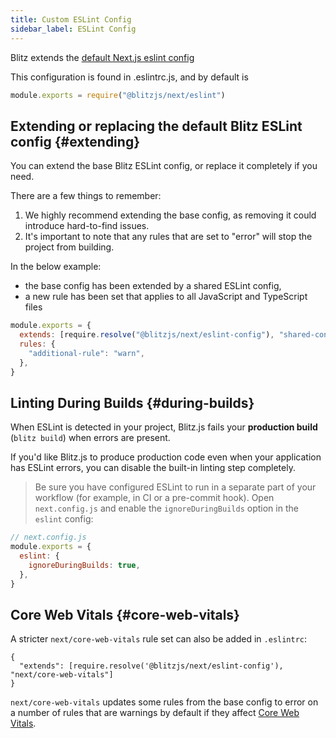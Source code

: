 ```yaml
---
title: Custom ESLint Config
sidebar_label: ESLint Config
---
```


Blitz extends the
[default Next.js eslint config](https://nextjs.org/docs/basic-features/eslint#eslint-plugin)

This configuration is found in .eslintrc.js, and by default is

```js
module.exports = require("@blitzjs/next/eslint")
```

## Extending or replacing the default Blitz ESLint config {#extending}

You can extend the base Blitz ESLint config, or replace it completely if
you need.

There are a few things to remember:

1. We highly recommend extending the base config, as removing it could
   introduce hard-to-find issues.
2. It's important to note that any rules that are set to "error" will stop
   the project from building.

In the below example:

- the base config has been extended by a shared ESLint config,
- a new rule has been set that applies to all JavaScript and TypeScript
  files

```js
module.exports = {
  extends: [require.resolve("@blitzjs/next/eslint-config"), "shared-config"],
  rules: {
    "additional-rule": "warn",
  },
}
```

## Linting During Builds {#during-builds}

When ESLint is detected in your project, Blitz.js fails your **production
build** (`blitz build`) when errors are present.

If you'd like Blitz.js to produce production code even when your
application has ESLint errors, you can disable the built-in linting step
completely.

> Be sure you have configured ESLint to run in a separate part of your
> workflow (for example, in CI or a pre-commit hook). Open
> `next.config.js` and enable the `ignoreDuringBuilds` option in the
> `eslint` config:

```js
// next.config.js
module.exports = {
  eslint: {
    ignoreDuringBuilds: true,
  },
}
```

## Core Web Vitals {#core-web-vitals}

A stricter `next/core-web-vitals` rule set can also be added in
`.eslintrc`:

```
{
  "extends": [require.resolve('@blitzjs/next/eslint-config'), "next/core-web-vitals"]
}
```

`next/core-web-vitals` updates some rules from the base config to error on
a number of rules that are warnings by default if they affect
[Core Web Vitals](https://web.dev/vitals/).
